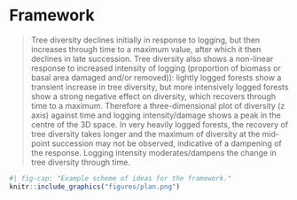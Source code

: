 # Framework {.unnumbered}

> Tree diversity declines initially in response to logging, but then increases through time to a maximum value, after which it then declines in late succession. Tree diversity also shows a non-linear response to increased intensity of logging (proportion of biomass or basal area damaged and/or removed)): lightly logged forests show a transient increase in tree diversity, but more intensively logged forests show a strong negative effect on diversity, which recovers through time to a maximum. Therefore a three-dimensional plot of diversity (z axis) against time and logging intensity/damage shows a peak in the centre of the 3D space. In very heavily logged forests, the recovery of tree diversity takes longer and the maximum of diversity at the mid-point succession may not be observed, indicative of a dampening of the response. Logging intensity moderates/dampens the change in tree diversity through time.

```r
#| fig-cap: "Example scheme of ideas for the framework."
knitr::include_graphics("figures/plan.png")
```
